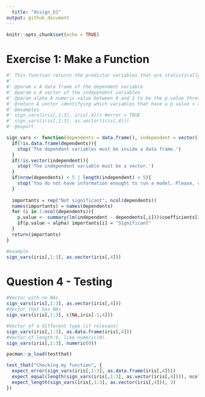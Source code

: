 ---
  title: "Assign_b1"
output: github_document
---
  
  ```{r setup, include=FALSE}
knitr::opts_chunk$set(echo = TRUE)
```

# Exercise 1: Make a Function

```{r}
#' This function returns the predictor variables that are statistically significant in a linear model.
#' 
#' @param x A data frame of the dependent variable
#' @param x A vector of the independent variables
#' @param alpha A numeric value between 0 and 1 to be the p.value threshold
#' @return A vector identifying which variables that have a p value < alpha in in a linear model
#' @examples 
#' sign_vars(iris[,1:3], iris[,4])) #error = TRUE
#' sign_vars(iris[,1:3], as.vector(iris[,4]))
#' @export
```

```{r}
sign_vars <- function(dependents = data.frame(), independent = vector(), alpha = 0.05){
  if(!is.data.frame(dependents)){
    stop('The dependent variables must be inside a data frame.')
  }
  if(!is.vector(independent)){
    stop('The independent variable must be a vector.')
  }
  if(nrow(dependents) < 5 | length(independent) < 5){
    stop('You do not have information enought to run a model. Please, consider to use another technique')
  }
  
  importants = rep("Not significant", ncol(dependents))
  names(importants) = names(dependents)
  for (i in 1:ncol(dependents)){
    p.value <- summary(lm(independent ~ dependents[,i]))$coefficients[2,4]
    if(p.value < alpha) importants[i] = "Significant"
  }
  return(importants)
}
```



```{r}
#example
sign_vars(iris[,1:3], as.vector(iris[,4]))
```

# Question 4 - Testing
```{r, error=TRUE}

#Vector with no NAs
sign_vars(iris[,1:3], as.vector(iris[,4]))
#Vector that has NAs
sign_vars(iris[,1:3], c(NA,iris[-1,4]))

#Vector of a different type (if relevant)
sign_vars(iris[,1:3], as.data.frame(iris[,4]))
#Vector of length 0, like numeric(0).
sign_vars(iris[,1:3], numeric(0))
```

```{r}
pacman::p_load(testthat)

test_that("Checking my function", {
  expect_error(sign_vars(iris[,1:3], as.data.frame(iris[,4])))
  expect_equal(length(sign_vars(iris[,1:3], as.vector(iris[,4]))), ncol(iris[,1:3]))
  expect_length(sign_vars(iris[,1:3], as.vector(iris[,4])), 3)
})
```

